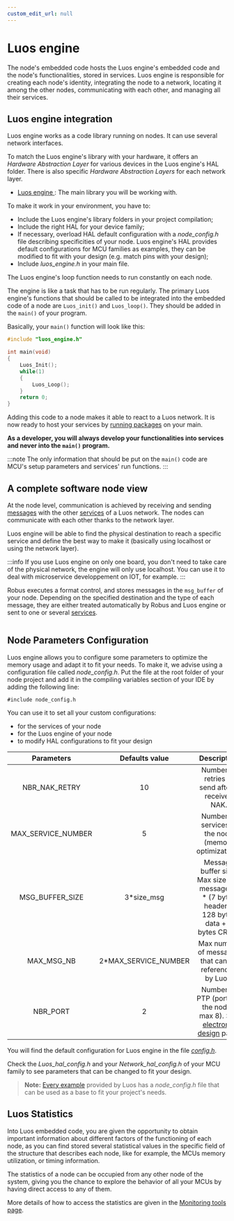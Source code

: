 ```yaml
---
custom_edit_url: null
---
```



# Luos engine

The node's embedded code hosts the Luos engine's embedded code and the node's functionalities, stored in services. Luos engine is responsible for creating each node's identity, integrating the node to a network, locating it among the other nodes, communicating with each other, and managing all their services.

## Luos engine integration

Luos engine works as a code library running on nodes. It can use several network interfaces.

To match the Luos engine's library with your hardware, it offers an _Hardware Abstraction Layer_ for various devices in the <Tooltip def={customFields.luoshal_def}>Luos engine's HAL folder</Tooltip>.
There is also specific _Hardware Abstraction Layers_ for each network layer.

- <a href="https://github.com/Luos-io/luos_engine" target="_blank" rel="external nofollow">
    Luos engine
    <IconExternalLink width="10"></IconExternalLink>
  </a>
  : The main library you will be working with.

To make it work in your environment, you have to:

- Include the Luos engine's library folders in your project compilation;
- Include the right HAL for your device family;
- If necessary, overload HAL default configuration with a _node_config.h_ file describing specificities of your node. Luos engine's HAL provides default configurations for MCU families as examples, they can be modified to fit with your design (e.g. match pins with your design);
- Include _luos_engine.h_ in your main file.

The Luos engine's loop function needs to run constantly on each node.

The engine is like a task that has to be run regularly. The primary Luos engine's functions that should be called to be integrated into the embedded code of a node are `Luos_init()` and `Luos_loop()`. They should be added in the `main()` of your program.

Basically, your `main()` function will look like this:

```c
#include "luos_engine.h"

int main(void)
{
    Luos_Init();
    while(1)
    {
        Luos_Loop();
    }
    return 0;
}
```

Adding this code to a <Tooltip def={customFields.node_def}>node</Tooltip> makes it able to react to a Luos network. It is now ready to host your services by [running packages](../packages/index.mdx) on your main.

**As a developer, you will always develop your functionalities into services and never into the `main()` program.**

:::note
The only information that should be put on the `main()` code are MCU's setup parameters and services' run functions.
:::

## A complete software node view

At the node level, communication is achieved by receiving and sending [messages](../messages/index.mdx) with the other [services](../services/index.mdx) of a Luos network. The nodes can communicate with each other thanks to the network layer.

Luos engine will be able to find the physical destination to reach a specific service and define the best way to make it (basically using localhost or using the network layer).

:::info
If you use Luos engine on only one board, you don't need to take care of the physical network, the engine will only use localhost. You can use it to deal with microservice developpement on IOT, for example.
:::

Robus executes a format control, and stores messages in the `msg_buffer` of your node. Depending on the specified destination and the type of each message, they are either treated automatically by Robus and Luos engine or sent to one or several [services](../services/index.mdx).

<div align="center">
  <Image
    sources={{ light: '/assets/images/NodeFlow.svg', dark: '/assets/images/NodeFlow-dark.svg' }}
  />
</div>

## Node Parameters Configuration

Luos engine allows you to configure some parameters to optimize the memory usage and adapt it to fit your needs. To make it, we advise using a configuration file called _node_config.h_. Put the file at the root folder of your node project and add it in the compiling variables section of your IDE by adding the following line:

`#include node_config.h`

You can use it to set all your custom configurations:

- for the services of your node
- for the Luos engine of your node
- to modify HAL configurations to fit your design

|     Parameters     |    Defaults value     |                                                    Description                                                     |
| :----------------: | :-------------------: | :----------------------------------------------------------------------------------------------------------------: |
|   NBR_NAK_RETRY    |          10           |                                  Number of retries to send after a received NAK.                                   |
| MAX_SERVICE_NUMBER |           5           |                               Number of services in the node (memory optimization).                                |
|  MSG_BUFFER_SIZE   |      3\*size_msg      |         Message buffer size. Max size of a message (3 \* (7 bytes header + 128 bytes data + 2 bytes CRC)).         |
|     MAX_MSG_NB     | 2\*MAX_SERVICE_NUMBER |                               Max number of messages that can be referenced by Luos.                               |
|      NBR_PORT      |           2           | Number of PTP (port) on the node ( max 8). See [electronic design](../../hardware-consideration/electronics) page. |

You will find the default configuration for Luos engine in the file <a href="https://github.com/Luos-io/luos_engine/blob/main/network/robus/inc/config.h" target="_blank" rel="external nofollow">_config.h<IconExternalLink width="10"></IconExternalLink>_</a>.

Check the _Luos_hal_config.h_ and your _Network_hal_config.h_ of your MCU family to see parameters that can be changed to fit your design.

> **Note:** [Every example](https://github.com/Luos-io/luos_engine/tree/main/examples) provided by Luos has a _node_config.h_ file that can be used as a base to fit your project's needs.

## Luos Statistics

Into Luos embedded code, you are given the opportunity to obtain important information about different factors of the functioning of each node, as you can find stored several statistical values in the specific field of the structure that describes each node, like for example, the MCUs memory utilization, or timing information.

The statistics of a node can be occupied from any other node of the system, giving you the chance to explore the behavior of all your MCUs by having direct access to any of them.

More details of how to access the statistics are given in the [Monitoring tools page](/docs/tools/monitoring).

